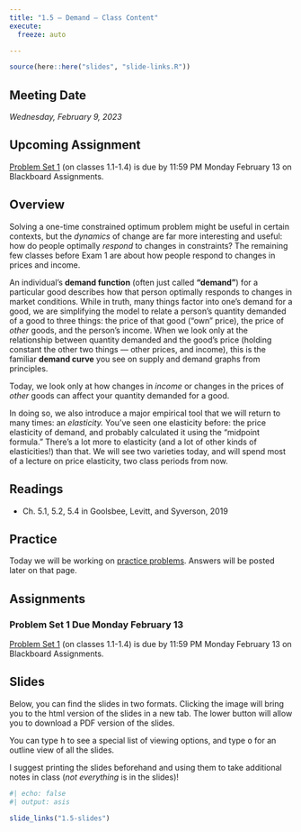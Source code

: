 ```yaml
---
title: "1.5 — Demand — Class Content"
execute:
  freeze: auto

---
```


```r
source(here::here("slides", "slide-links.R"))
```

::: {.callout-note appearance=minimal}
# Meeting Date
*Wednesday, February 9, 2023*
:::

::: callout-warning
# Upcoming Assignment
[Problem Set 1](/assignments/01-problem-set) (on classes 1.1-1.4) is due by 11:59 PM Monday February 13 on Blackboard Assignments.
:::

## <i class="fas fa-info-circle fa-lg"></i> Overview

Solving a one-time constrained optimum problem might be useful in certain contexts, but the *dynamics* of change are far more interesting and useful: how do people optimally *respond* to changes in constraints? The remaining few classes before Exam 1 are about how people respond to changes in prices and income. 

An individual’s **demand function** (often just called **“demand”**) for a particular good describes how that person optimally responds to changes in market conditions. While in truth, many things factor into one's demand for a good, we are simplifying the model to relate a person's quantity demanded of a good to three things: the price of that good (“own” price), the price of *other* goods, and the person's income. When we look only at the relationship between quantity demanded and the good's price (holding constant the other two things — other prices, and income), this is the familiar **demand curve** you see on supply and demand graphs from principles.

Today, we look only at how changes in *income* or changes in the prices of *other* goods can affect your quantity demanded for a good.

In doing so, we also introduce a major empirical tool that we will return to many times: an *elasticity.* You've seen one elasticity before: the price elasticity of demand, and probably calculated it using the "midpoint formula." There's a lot more to elasticity (and a lot of other kinds of elasticities!) than that. We will see two varieties today, and will spend most of a lecture on price elasticity, two class periods from now.

## <i class="fas fa-book-reader fa-lg"></i> Readings

- <i class="fas fa-book"></i> Ch. 5.1, 5.2, 5.4 in Goolsbee, Levitt, and Syverson, 2019

## <i class="fas fa-dumbbell"></i> Practice

Today we will be working on [practice problems](/practice/1.5-practice). Answers will be posted later on that page.


## <i class="fas fa-laptop-code"></i> Assignments

### Problem Set 1 Due Monday February 13

[Problem Set 1](/assignments/01-problem-set) (on classes 1.1-1.4) is due by 11:59 PM Monday February 13 on Blackboard Assignments.

## <i class="fas fa-chalkboard-teacher"></i> Slides

Below, you can find the slides in two formats. Clicking the image will bring you to the html version of the slides in a new tab. The lower button will allow you to download a PDF version of the slides. 

::: callout-tip
You can type <kbd>h</kbd> to see a special list of viewing options, and type <kbd>o</kbd> for an outline view of all the slides.
:::

I suggest printing the slides beforehand and using them to take additional notes in class (*not everything* is in the slides)!

```r
#| echo: false
#| output: asis

slide_links("1.5-slides")
```

